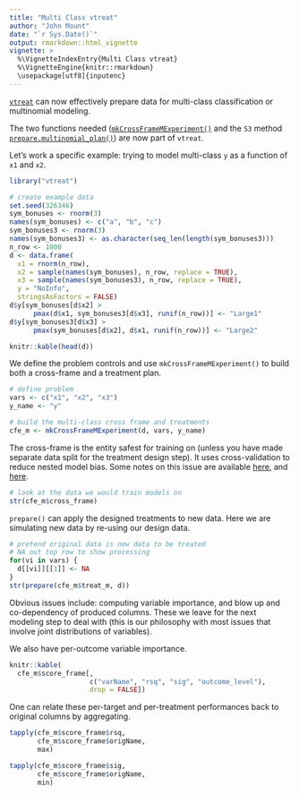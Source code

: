 ```yaml
---
title: "Multi Class vtreat"
author: "John Mount"
date: "`r Sys.Date()`"
output: rmarkdown::html_vignette
vignette: >
  %\VignetteIndexEntry{Multi Class vtreat}
  %\VignetteEngine{knitr::rmarkdown}
  \usepackage[utf8]{inputenc}
---
```

 
[`vtreat`](https://github.com/WinVector/vtreat) can now effectively prepare data for multi-class classification or multinomial modeling.

The two functions needed ([`mkCrossFrameMExperiment()`](https://winvector.github.io/vtreat/reference/mkCrossFrameMExperiment.html) and the `S3` method [`prepare.multinomial_plan()`](https://winvector.github.io/vtreat/reference/prepare.multinomial_plan.html)) are now part of `vtreat`.

Let's work a specific example: trying to model multi-class `y` as a function of `x1` and `x2`.

```r
library("vtreat")
```

```r
# create example data
set.seed(326346)
sym_bonuses <- rnorm(3)
names(sym_bonuses) <- c("a", "b", "c")
sym_bonuses3 <- rnorm(3)
names(sym_bonuses3) <- as.character(seq_len(length(sym_bonuses3)))
n_row <- 1000
d <- data.frame(
  x1 = rnorm(n_row),
  x2 = sample(names(sym_bonuses), n_row, replace = TRUE),
  x3 = sample(names(sym_bonuses3), n_row, replace = TRUE),
  y = "NoInfo",
  stringsAsFactors = FALSE)
d$y[sym_bonuses[d$x2] > 
      pmax(d$x1, sym_bonuses3[d$x3], runif(n_row))] <- "Large1"
d$y[sym_bonuses3[d$x3] > 
      pmax(sym_bonuses[d$x2], d$x1, runif(n_row))] <- "Large2"

knitr::kable(head(d))
```

We define the problem controls and use `mkCrossFrameMExperiment()` to build both a cross-frame and
a treatment plan.

```r
# define problem
vars <- c("x1", "x2", "x3")
y_name <- "y"

# build the multi-class cross frame and treatments
cfe_m <- mkCrossFrameMExperiment(d, vars, y_name)
```

The cross-frame is the entity safest for training on (unless you have made separate data split for the 
treatment design step). It uses cross-validation to reduce nested model bias. Some notes on this issue
are available [here](https://winvector.github.io/vtreat/articles/vtreatCrossFrames.html), and [here](https://github.com/WinVector/vtreat/blob/master/extras/vtreat.pdf).

```r
# look at the data we would train models on
str(cfe_m$cross_frame)
```

`prepare()` can apply the designed treatments to new data.  Here we are simulating new 
data by re-using our design data.

```r
# pretend original data is new data to be treated
# NA out top row to show processing
for(vi in vars) {
  d[[vi]][[1]] <- NA
}
str(prepare(cfe_m$treat_m, d))
```

Obvious issues include: computing variable importance, and blow up and co-dependency of produced columns.  These we leave for the next modeling step to deal with (this is our philosophy with most issues that involve joint distributions of variables).

We also have per-outcome variable importance.

```r
knitr::kable(
  cfe_m$score_frame[, 
                    c("varName", "rsq", "sig", "outcome_level"), 
                    drop = FALSE])
```

One can relate these per-target and per-treatment performances back to original columns by aggregating.

```r

tapply(cfe_m$score_frame$rsq, 
       cfe_m$score_frame$origName, 
       max)

tapply(cfe_m$score_frame$sig, 
       cfe_m$score_frame$origName, 
       min)
```



